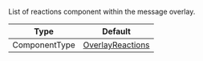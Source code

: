 List of reactions component within the message overlay.

| Type          | Default                                                                                         |
| ------------- | ----------------------------------------------------------------------------------------------- |
| ComponentType | [OverlayReactions](../../../../ui-components/overlay-provider-components/overlay-reactions.mdx) |
